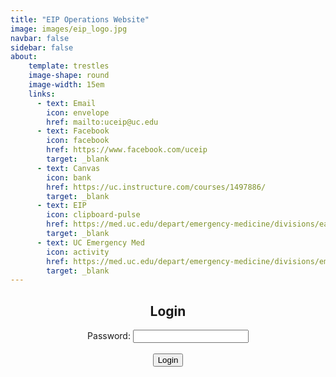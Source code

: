 ```yaml
---
title: "EIP Operations Website"
image: images/eip_logo.jpg
navbar: false
sidebar: false
about:
    template: trestles
    image-shape: round
    image-width: 15em
    links:
      - text: Email
        icon: envelope
        href: mailto:uceip@uc.edu
      - text: Facebook
        icon: facebook
        href: https://www.facebook.com/uceip
        target: _blank
      - text: Canvas
        icon: bank
        href: https://uc.instructure.com/courses/1497886/
        target: _blank
      - text: EIP
        icon: clipboard-pulse
        href: https://med.uc.edu/depart/emergency-medicine/divisions/early-intervention-program/
        target: _blank
      - text: UC Emergency Med
        icon: activity
        href: https://med.uc.edu/depart/emergency-medicine/divisions/emergency-medical-services/
        target: _blank
---
```


<div style="text-align: center;">
  <h2 id="login-title">Login</h2>
  <form id="login-form">
    <label for="password">Password:</label>
    <input type="password" id="password" required><br><br>
    <button type="button" onclick="authenticate()">Login</button>
  </form>
</div>

<div id="protected-content" style="display: none">

**EIP Mission Statement**

The UC Early Intervention Program is committed to identifying and intervening with populations most at risk for threats to health and well-being at the earliest opportunity, and helping these individuals connect with community resources to improve health outcomes.

<br>

**Operations Website**

In order to protect the information contained within this website, this initial landing page is password protected and hides the navigation bar to the actual EIP Data website. Since you gained access to this page with the valid password, you can now use the following link to connect to the data website:

[EIP Operations Website](main.qmd)

<br>


</div>

<script>
  // Function to authenticate the user
  function authenticate() {
    var password = document.getElementById('password').value;

    // Example hardcoded password (replace with your actual logic)
    var validPassword = "EIPops";

    if (password === validPassword) {
      // Hide login form and login title, and show protected content
      document.getElementById('login-form').style.display = 'none';
      document.getElementById('login-title').style.display = 'none';
      document.getElementById('protected-content').style.display = 'block';
    } else {
      alert('Invalid password');
    }
  }

  // Function to handle Enter key press in the password input field
  document.getElementById('password').addEventListener('keypress', function (event) {
    if (event.key === 'Enter') {
      event.preventDefault(); // Prevent default form submission behavior
      authenticate(); // Call the authenticate function when Enter key is pressed
    }
  });
</script>
